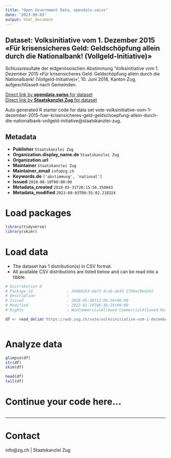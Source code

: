 ```yaml
---
title: "Open Government Data, opendata.swiss"
date: "2023-09-03"
output: html_document
---
```


## Dataset: Volksinitiative vom 1. Dezember 2015 «Für krisensicheres Geld: Geldschöpfung allein durch die Nationalbank! (Vollgeld-Initiative)»

Schlussresultate der eidgenössischen Abstimmung 'Volksinitiative vom 1. Dezember 2015 «Für krisensicheres Geld: Geldschöpfung allein durch die Nationalbank! (Vollgeld-Initiative)»', 10. Juni 2018, Kanton Zug, aufgeschlüsselt nach Gemeinden.

[Direct link by **opendata.swiss** for dataset](https://opendata.swiss/de/dataset/volksinitiative-vom-1-dezember-2015-fur-krisensicheres-geld-geldschopfung-allein-durch-die-nati)<br>
[Direct link by **Staatskanzlei Zug** for dataset](https://wab.zug.ch/vote/volksinitiative-vom-1-dezember-2015-fuer-krisensicheres-geld-geldschoepfung-allein-durch-die-nationalbank-vollgeld-initiative/data)

Auto generated R starter code for data set vote-volksinitiative-vom-1-dezember-2015-fuer-krisensicheres-geld-geldschoepfung-allein-durch-die-nationalbank-vollgeld-initiative@staatskanzlei-zug.

## Metadata

- **Publisher** `Staatskanzlei Zug`
- **Organization.display_name.de** `Staatskanzlei Zug`
- **Organization.url** ``
- **Maintainer** `Staatskanzlei Zug`
- **Maintainer_email** `info@zg.ch`
- **Keywords.de** `['abstimmung', 'national']`
- **Issued** `2018-06-10T00:00:00`
- **Metadata_created** `2018-05-31T20:15:56.350843`
- **Metadata_modified** `2023-09-03T00:55:02.218324`


# Load packages

```r

library(tidyverse)
library(skimr)

```

# Load data

-   The dataset has 1 distribution(s) in CSV format.
-   All available CSV distributions are listed below and can be read into a tibble.

```r

# Distribution 0
# Package_id               : 36680193-da73-4ca6-a645-2790a10ed141
# Description              : 
# Issued                   : 2018-05-28T12:09:36+00:00
# Modified                 : 2022-01-19T06:36:25+00:00
# Rights                   : NonCommercialAllowed-CommercialAllowed-ReferenceRequired

df <- read_delim('https://wab.zug.ch/vote/volksinitiative-vom-1-dezember-2015-fuer-krisensicheres-geld-geldschoepfung-allein-durch-die-nationalbank-vollgeld-initiative/data-csv')



```

# Analyze data

```r

glimpse(df)
str(df)
skim(df)

head(df)
tail(df)

```

# Continue your code here...

```r

```

------------------------------------------------------------------------

# Contact

info@zg.ch | Staatskanzlei Zug
